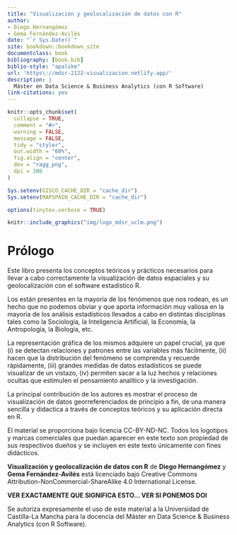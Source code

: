 ```yaml
---
title: "Visualización y geolocalización de datos con R"
author:
- Diego Hernangómez
- Gema Fernández-Avilés
date: "`r Sys.Date()`"
site: bookdown::bookdown_site
documentclass: book
bibliography: [book.bib]
biblio-style: "apalike"
url: 'https\://mdsr-2122-visualizacion.netlify.app/'
description: |
  Máster en Data Science & Business Analytics (con R Software)
link-citations: yes
---
```


```r
knitr::opts_chunk$set(
  collapse = TRUE,
  comment = "#>",
  warning = FALSE,
  message = FALSE,
  tidy = "styler",
  out.width = "60%",
  fig.align = "center",
  dev = "ragg_png",
  dpi = 300
)

Sys.setenv(GISCO_CACHE_DIR = "cache_dir")
Sys.setenv(MAPSPAIN_CACHE_DIR = "cache_dir")
```

```r
options(tinytex.verbose = TRUE)
```

```r
knitr::include_graphics("img/logo_mdsr_uclm.png")
```

# Prólogo {.unnumbered}

Este libro presenta los conceptos teóricos y prácticos necesarios para llevar a
cabo correctamente la visualización de datos espaciales y su geolocalización
con el software estadístico R.

Los \index{datos geolocalizados} están presentes en la mayoría de los fenómenos
que nos rodean, es un hecho que no podemos obviar y que aporta información muy
valiosa en la mayoría de los análisis estadísticos llevados a cabo en distintas
disciplinas tales como la Sociología, la Inteligencia Artificial, la Economía,
la Antropología, la Biología, etc.

La representación gráfica de los mismos adquiere un papel crucial, ya que (i) se
detectan relaciones y patrones entre las variables más fácilmente, (ii) hacen
que la distribución del fenómeno se comprenda y recuerde rápidamente, (iii)
grandes medidas de datos estadísticos se puede visualizar de un vistazo, (iv)
permiten sacar a la luz hechos y relaciones ocultas que estimulen el pensamiento
analítico y la investigación.

La principal contribución de los autores es mostrar el proceso de visualización de
datos georreferenciados de principio a fin, de una manera sencilla y didactica
a través de conceptos teóricos y su aplicación directa en R.

El material se proporciona bajo licencia CC-BY-ND-NC. 
Todos los logotipos y marcas comerciales que puedan aparecer en este texto 
son propiedad de sus respectivos dueños y se incluyen en este texto únicamente 
con fines didácticos. 
 
**Visualización y geolocalización de datos con R** de **Diego Hernangómez** y 
**Gema Fernández-Avilés** está licenciado bajo 
Creative Commons Attribution-NonCommercial-ShareAlike 4.0 International License.

**VER EXACTAMENTE QUE SIGNIFICA ESTO... **
**VER SI PONEMOS DOI**
 
Se autoriza expresamente el uso de este material a la Universidad 
de Castilla-La Mancha para la docencia del Máster en Data Science \& 
Business Analytics (con R Software).



